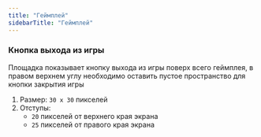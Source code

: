 ```yaml
---
title: "Геймплей"
sidebarTitle: "Геймплей"
---
```


### Кнопка выхода из игры

Площадка показывает кнопку выхода из игры поверх всего геймплея, в правом верхнем углу необходимо оставить пустое пространство для кнопки закрытия игры

1. Размер: `30 x 30` пикселей
2. Отступы:
   - `20` пикселей от верхнего края экрана
   - `25` пикселей от правого края экрана